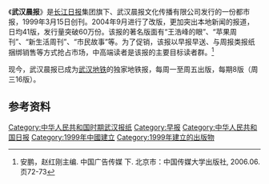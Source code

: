 《'''武汉晨报'''》是[[长江日报|长江日报]]集团旗下、武汉晨报文化传播有限公司发行的一份都市报，1999年3月15日创刊。2004年9月进行了改版，更加突出本地新闻的报道，日均41版，发行量突破60万份。该报的著名版面有“王浩峰的眼”、“苹果周刊”、“新生活周刊”、“市民故事”等。为了促销，该报以早报早送、与周报类报纸捆绑销售等方式抢占市场，中高端读者是该报的主要目标读者群。<ref>安鹏，赵红刚主编. 中国广告传媒 下. 北京市：中国传媒大学出版社, 2006.06. 页72-73</ref>

现今，武汉晨报已成为[[武汉地铁|武汉地铁]]的独家地铁报，每周一至周五出版，每期8版（周三16版）。

==参考资料==
{{reflist}}

[[Category:中华人民共和国时期武汉报纸|Category:中华人民共和国时期武汉报纸]]
[[Category:早报|Category:早报]]
[[Category:中华人民共和国日报|Category:中华人民共和国日报]]
[[Category:1999年中國建立|Category:1999年中國建立]]
[[Category:1999年建立的出版物|Category:1999年建立的出版物]]